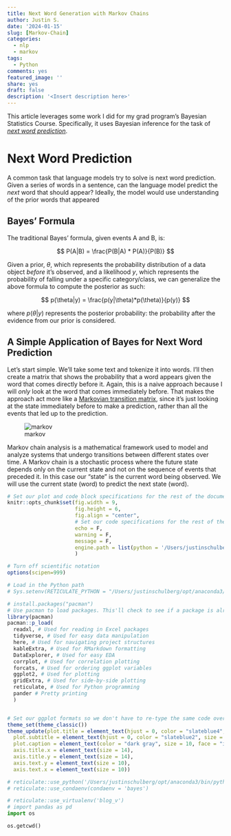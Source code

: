 ```yaml
---
title: Next Word Generation with Markov Chains
author: Justin S.
date: '2024-01-15'
slug: [Markov-Chain]
categories:
  - nlp
  - markov
tags:
  - Python
comments: yes
featured_image: ''
share: yes
draft: false
description: '<Insert description here>'
---
```


This article leverages some work I did for my grad program's Bayesian Statistics Course. Specifically, it uses Bayesian inference for the task of [*next word prediction*](https://arxiv.org/abs/2306.17184).

# Next Word Prediction
A common task that language models try to solve is next word prediction. Given a series of words in a sentence, can the language model predict the *next* word that should appear? Ideally, the model would use understanding of the prior words that appeared 



## Bayes' Formula
The traditional Bayes' formula, given events A and B, is:

$$
P(A|B) = \frac{P(B|A) * P(A)}{P(B)}
$$

Given a prior, $\theta$, which represents the probability distribution of a data object *before* it's observed, and a likelihood $y$, which represents the probability of falling under a specific category/class, we can generalize the above formula to compute the posterior as such:

$$
p(\theta|y) = \frac{p(y|\theta)*p(\theta)}{p(y)}
$$

where $p(\theta|y)$ represents the posterior probability: the probability after the evidence from our prior is considered.


## A Simple Application of Bayes for Next Word Prediction
Let's start simple. We'll take some text and tokenize it into words. I'll then create a matrix that shows the probability that a word appears given the word that comes directly before it. Again, this is a naive approach because I will *only* look at the word that comes immediately before. That makes the approach act more like a [Markovian transition matrix](https://www.jstor.org/stable/2584334), since it's just looking at the state immediately before to make a prediction, rather than all the events that led up to the prediction.

![markov](images/markov.png)

Markov chain analysis is a mathematical framework used to model and analyze systems that undergo transitions between different states over time. A Markov chain is a stochastic process where the future state depends only on the current state and not on the sequence of events that preceded it. In this case our "state" is the current word being observed. We will use the current state (word) to predict the next state (word).


```r
# Set our plot and code block specifications for the rest of the document.
knitr::opts_chunk$set(fig.width = 9,
                      fig.height = 6,
                      fig.align = "center",
                      # Set our code specifications for the rest of the document
                      echo = F,
                      warning = F,
                      message = F,
                      engine.path = list(python = '/Users/justinschulberg/.virtualenvs/blog_v/bin/python')
                      ) 

# Turn off scientific notation
options(scipen=999)

# Load in the Python path
# Sys.setenv(RETICULATE_PYTHON = "/Users/justinschulberg/opt/anaconda3/bin/python3")

# install.packages("pacman")
# Use pacman to load packages. This'll check to see if a package is already installed; if not, it'll install it. If it is installed, it'll run the library() function.
library(pacman)
pacman::p_load(
  readxl, # Used for reading in Excel packages
  tidyverse, # Used for easy data manipulation
  here, # Used for navigating project structures
  kableExtra, # Used for RMarkdown formatting
  DataExplorer, # Used for easy EDA
  corrplot, # Used for correlation plotting
  forcats, # Used for ordering ggplot variables
  ggplot2, # Used for plotting
  gridExtra, # Used for side-by-side plotting
  reticulate, # Used for Python programming
  pander # Pretty printing
  )


# Set our ggplot formats so we don't have to re-type the same code over-and-over again.
theme_set(theme_classic())
theme_update(plot.title = element_text(hjust = 0, color = "slateblue4", size = 20),
  plot.subtitle = element_text(hjust = 0, color = "slateblue2", size = 12),
  plot.caption = element_text(color = "dark gray", size = 10, face = "italic"),
  axis.title.x = element_text(size = 14),
  axis.title.y = element_text(size = 14),
  axis.text.y = element_text(size = 10),
  axis.text.x = element_text(size = 10))

# reticulate::use_python('/Users/justinschulberg/opt/anaconda3/bin/python3', require = TRUE)
# reticulate::use_condaenv(condaenv = 'bayes')

```


```python
# reticulate::use_virtualenv('blog_v')
# import pandas as pd
import os

os.getcwd()
```